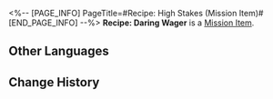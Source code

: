 <%-- [PAGE_INFO]
PageTitle=#Recipe: High Stakes (Mission Item)#
[END_PAGE_INFO] --%>
{{Item Infobox
|title       = Recipe: Daring Wager
|id          = 150013
|image       = Item Recipe- High Stakes (Mission Item).png{{subst:void|<!--$UPLOAD:<<SpriteOutput/ItemFigures/408802.png>-<Item Recipe- High Stakes (Mission Item).png>-<Item Icons>>-->}}
|type        = Mission Item
|invCategory = Missions
|rarity      = 3
|effect      = 
|description = The poker game continued, reaching the fourth round. The man could not stop himself from checking his hand &mdash; his confidence had long since wavered.<br />"A true gambler won't hesitate to call, even if the chances of winning are impossibly small..." The young man on the opposite side of the table snickered, pushing all his chips forward. "All in."
}}
{{Description|''"Being content is a virtue for mortals, whereas hesitation is a fatal flaw for gamblers."''}}
'''Recipe: Daring Wager''' is a [[Mission Item]].

==Other Languages==
{{Other Languages
|en   = Recipe: Daring Wager
|zhs  = 调饮材料：孤注一掷
|zht  = 調飲材料：孤注一擲
|ja   = カクテルの材料：大博打
|ko   = 음료 재료: 마지막 승부
|es   = Receta: Apuesta arriesgada
|fr   = Recette&nbsp;: Pari osé
|ru   = Рецепт: Ва-банк
|th   = ส่วนผสมเครื่องดื่ม: Daring Wager
|vi   = Nguyên Liệu Pha Chế: Liều Một Phen
|de   = Rezept: Alles oder nichts
|id   = Bahan Racikan: High Stakes
|pt   = Receita: Aposta Ousada
}}

==Change History==
{{Change History|2.1}}